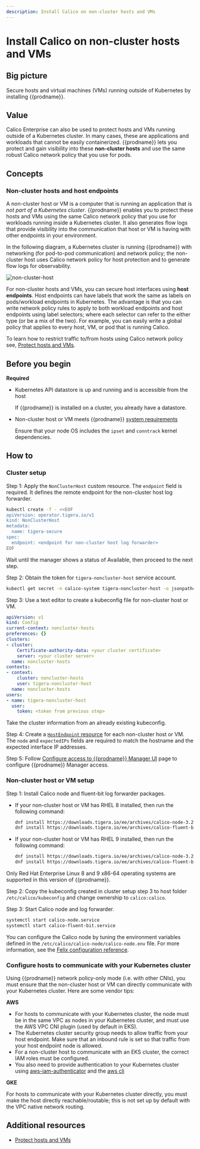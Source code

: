 ```yaml
---
description: Install Calico on non-cluster hosts and VMs
---
```


# Install Calico on non-cluster hosts and VMs

## Big picture

Secure hosts and virtual machines (VMs) running outside of Kubernetes by installing {{prodname}}.

## Value

Calico Enterprise can also be used to protect hosts and VMs running outside of a Kubernetes cluster. In many cases, these are applications and workloads that cannot be easily containerized. {{prodname}} lets you protect and gain visibility into these **non-cluster hosts** and use the same robust Calico network policy that you use for pods.

## Concepts

### Non-cluster hosts and host endpoints

A non-cluster host or VM is a computer that is running an application that is _not part of a Kubernetes cluster_. {{prodname}} enables you to protect these hosts and VMs using the same Calico network policy that you use for workloads running inside a Kubernetes cluster. It also generates flow logs that provide visibility into the communication that host or VM is having with other endpoints in your environment.

In the following diagram, a Kubernetes cluster is running {{prodname}} with networking (for pod-to-pod communication) and network policy; the non-cluster host uses Calico network policy for host protection and to generate flow logs for observability.

![non-cluster-host](/img/calico-enterprise/non-cluster-host.png)

For non-cluster hosts and VMs, you can secure host interfaces using **host endpoints**. Host endpoints can have labels that work the same as labels on pods/workload endpoints in Kubernetes. The advantage is that you can write network policy rules to apply to both workload endpoints and host endpoints using label selectors; where each selector can refer to the either type (or be a mix of the two). For example, you can easily write a global policy that applies to every host, VM, or pod that is running Calico.

To learn how to restrict traffic to/from hosts using Calico network policy see, [Protect hosts and VMs](../../network-policy/hosts/protect-hosts.mdx).

## Before you begin

**Required**

- Kubernetes API datastore is up and running and is accessible from the host

  If {{prodname}} is installed on a cluster, you already have a datastore.

- Non-cluster host or VM meets {{prodname}} [system requirements](../install-on-clusters/requirements.mdx)

  Ensure that your node OS includes the `ipset` and `conntrack` kernel dependencies.

## How to

### Cluster setup

Step 1: Apply the `NonClusterHost` custom resource. The `endpoint` field is required. It defines the remote endpoint for the non-cluster host log forwarder.

```bash
kubectl create -f - <<EOF
apiVersion: operator.tigera.io/v1
kind: NonClusterHost
metadata:
  name: tigera-secure
spec:
  endpoint: <endpoint for non-cluster host log forwarder>
EOF
```

Wait until the manager shows a status of Available, then proceed to the next step.

Step 2: Obtain the token for `tigera-noncluster-host` service account.

```bash
kubectl get secret -n calico-system tigera-noncluster-host -o jsonpath='{.data.token}' | base64 --decode
```

Step 3: Use a text editor to create a kubeconfig file for non-cluster host or VM.

```yaml
apiVersion: v1
kind: Config
current-context: noncluster-hosts
preferences: {}
clusters:
- cluster:
    Certificate-authority-data: <your cluster certificate>
    server: <your cluster server>
  name: noncluster-hosts
contexts:
- context:
    cluster: noncluster-hosts
    user: tigera-noncluster-host
  name: noncluster-hosts
users:
- name: tigera-noncluster-host
  user:
    token: <token from previous step>
```

Take the cluster information from an already existing kubeconfig.

Step 4: Create a [`HostEndpoint` resource](../../reference/host-endpoints/overview.mdx) for each non-cluster host or VM. The `node` and `expectedIPs` fields are required to match the hostname and the expected interface IP addresses.

Step 5: Follow [Configure access to {{prodname}} Manager UI](../../operations/cnx/access-the-manager.mdx) page to configure {{prodname}} Manager access.

### Non-cluster host or VM setup

Step 1: Install Calico node and fluent-bit log forwarder packages.

- If your non-cluster host or VM has RHEL 8 installed, then run the following command:

  ```bash
  dnf install https://downloads.tigera.io/ee/archives/calico-node-3.20~pre2.0.el8.x86_64.rpm
  dnf install https://downloads.tigera.io/ee/archives/calico-fluent-bit-3.1.8.el8.x86_64.rpm
  ```

- If your non-cluster host or VM has RHEL 9 installed, then run the following command:

  ```bash
  dnf install https://downloads.tigera.io/ee/archives/calico-node-3.20~pre2.0.el9.x86_64.rpm
  dnf install https://downloads.tigera.io/ee/archives/calico-fluent-bit-3.1.8.el9.x86_64.rpm
  ```

Only Red Hat Enterprise Linux 8 and 9 x86-64 operating systems are supported in this version of {{prodname}}.

Step 2: Copy the kubeconfig created in cluster setup step 3 to host folder `/etc/calico/kubeconfig` and change ownership to `calico:calico`.

Step 3: Start Calico node and log forwarder.

```bash
systemctl start calico-node.service
systemctl start calico-fluent-bit.service
```

You can configure the Calico node by tuning the environment variables defined in the `/etc/calico/calico-node/calico-node.env` file. For more information, see the [Felix configuration reference](../../reference/resources/felixconfig.mdx).

### Configure hosts to communicate with your Kubernetes cluster

Using {{prodname}} network policy-only mode (i.e. with other CNIs), you must ensure that the non-cluster host or VM can directly communicate with your Kubernetes cluster. Here are some vendor tips:

**AWS**

- For hosts to communicate with your Kubernetes cluster, the node must be in the same VPC as nodes in your Kubernetes cluster, and must use the AWS VPC CNI plugin (used by default in EKS).
- The Kubernetes cluster security group needs to allow traffic from your host endpoint. Make sure that an inbound rule is set so that traffic from your host endpoint node is allowed.
- For a non-cluster host to communicate with an EKS cluster, the correct IAM roles must be configured.
- You also need to provide authentication to your Kubernetes cluster using [aws-iam-authenticator](https://docs.aws.amazon.com/eks/latest/userguide/install-aws-iam-authenticator.html) and the [aws cli](https://docs.aws.amazon.com/cli/latest/userguide/cli-chap-install.html)

**GKE**

For hosts to communicate with your Kubernetes cluster directly, you must make the host directly reachable/routable; this is not set up by default with the VPC native network routing.

## Additional resources

- [Protect hosts and VMs](../../network-policy/hosts/protect-hosts.mdx)
